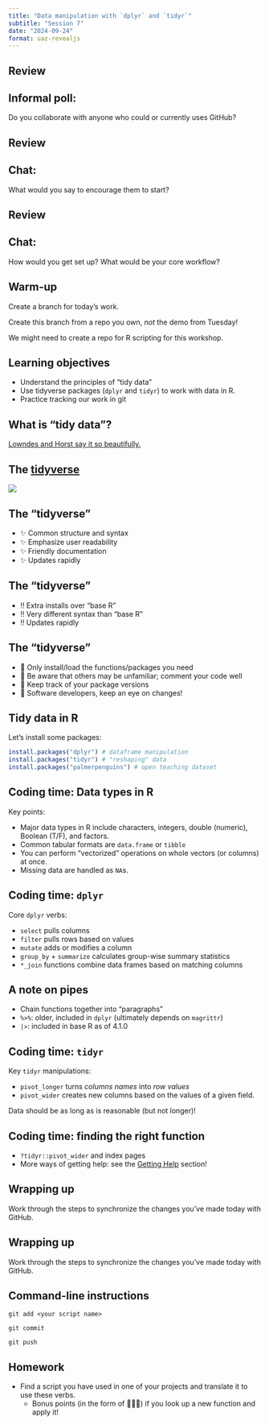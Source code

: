 ```yaml
---
title: "Data manipulation with `dplyr` and `tidyr`"
subtitle: "Session 7"
date: "2024-09-24"
format: uaz-revealjs
---
```


## Review

::: callout-note
## Informal poll:

Do you collaborate with anyone who could or currently uses GitHub?
:::

## Review

::: callout-note
## Chat:

What would you say to encourage them to start?
:::

## Review

::: callout-note
## Chat:

How would you get set up?
What would be your core workflow?
:::

## Warm-up

Create a branch for today's work.

::: callout-note
Create this branch from a repo you own, *not* the demo from Tuesday!

We might need to create a repo for R scripting for this workshop.
:::

## Learning objectives

-   Understand the principles of "tidy data"
-   Use tidyverse packages (`dplyr` and `tidyr`) to work with data in R.
-   Practice tracking our work in git

## What is "tidy data"?

[Lowndes and Horst say it so beautifully.](https://docs.google.com/presentation/d/1N7hKepabvl9OrHjvGJWPjUsfzVdB5xzV5AsFndgSwms/edit#slide=id.p)

## The [tidyverse](https://www.tidyverse.org/)

[![](tidyverse.png)](https://www.tidyverse.org/)

## The "tidyverse"

-   ✨ Common structure and syntax
-   ✨ Emphasize user readability
-   ✨ Friendly documentation
-   ✨ Updates rapidly

## The "tidyverse"

-   ‼️ Extra installs over "base R"
-   ‼️ Very different syntax than "base R"
-   ‼️ Updates rapidly

## The "tidyverse"

-   🧭 Only install/load the functions/packages you need
-   🧭 Be aware that others may be unfamiliar; comment your code well
-   🧭 Keep track of your package versions
-   🧭 Software developers, keep an eye on changes!

## Tidy data in R

Let's install some packages:

``` r
install.packages("dplyr") # dataframe manipulation
install.packages("tidyr") # "reshaping" data
install.packages("palmerpenguins") # open teaching dataset
```

## Coding time: Data types in R

Key points:

-   Major data types in R include characters, integers, double (numeric), Boolean (T/F), and factors.
-   Common tabular formats are `data.frame` or `tibble`
-   You can perform "vectorized" operations on whole vectors (or columns) at once.
-   Missing data are handled as `NA`s.

## Coding time: `dplyr`

Core `dplyr` verbs:

-   `select` pulls columns
-   `filter` pulls rows based on values
-   `mutate` adds or modifies a column
-   `group_by` + `summarize` calculates group-wise summary statistics
-   `*_join` functions combine data frames based on matching columns

## A note on pipes

-   Chain functions together into "paragraphs"
-   `%>%`: older, included in `dplyr` (ultimately depends on `magrittr`)
-   `|>`: included in base R as of 4.1.0

## Coding time: `tidyr`

Key `tidyr` manipulations:

-   `pivot_longer` turns *columns names* into *row values*
-   `pivot_wider` creates new columns based on the values of a given field.

::: callout-note
Data should be as long as is reasonable (but not longer)!
:::

## Coding time: finding the right function

-   `?tidyr::pivot_wider` and index pages
-   More ways of getting help: see the [Getting Help](../11-getting-help/slides.html) section!

## Wrapping up

Work through the steps to synchronize the changes you've made today with GitHub.

## Wrapping up

Work through the steps to synchronize the changes you've made today with GitHub.

::: {.callout-tip collapse="true"}
## Command-line instructions

`git add <your script name>`

`git commit`

`git push`
:::

## Homework

-   Find a script you have used in one of your projects and translate it to use these verbs.
    -   Bonus points (in the form of 🎉🎊✨) if you look up a new function and apply it!
